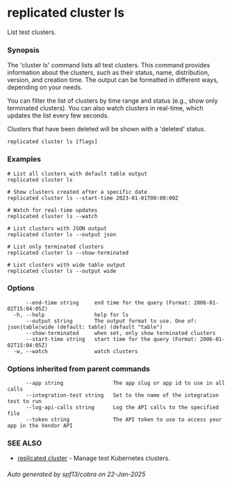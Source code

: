 # replicated cluster ls

List test clusters.

### Synopsis

The 'cluster ls' command lists all test clusters. This command provides information about the clusters, such as their status, name, distribution, version, and creation time. The output can be formatted in different ways, depending on your needs.

You can filter the list of clusters by time range and status (e.g., show only terminated clusters). You can also watch clusters in real-time, which updates the list every few seconds.

Clusters that have been deleted will be shown with a 'deleted' status.

```
replicated cluster ls [flags]
```

### Examples

```
# List all clusters with default table output
replicated cluster ls

# Show clusters created after a specific date
replicated cluster ls --start-time 2023-01-01T00:00:00Z

# Watch for real-time updates
replicated cluster ls --watch

# List clusters with JSON output
replicated cluster ls --output json

# List only terminated clusters
replicated cluster ls --show-terminated

# List clusters with wide table output
replicated cluster ls --output wide
```

### Options

```
      --end-time string     end time for the query (Format: 2006-01-02T15:04:05Z)
  -h, --help                help for ls
      --output string       The output format to use. One of: json|table|wide (default: table) (default "table")
      --show-terminated     when set, only show terminated clusters
      --start-time string   start time for the query (Format: 2006-01-02T15:04:05Z)
  -w, --watch               watch clusters
```

### Options inherited from parent commands

```
      --app string                The app slug or app id to use in all calls
      --integration-test string   Set to the name of the integration test to run
      --log-api-calls string      Log the API calls to the specified file
      --token string              The API token to use to access your app in the Vendor API
```

### SEE ALSO

* [replicated cluster](replicated-cli-cluster)	 - Manage test Kubernetes clusters.

###### Auto generated by spf13/cobra on 22-Jan-2025
